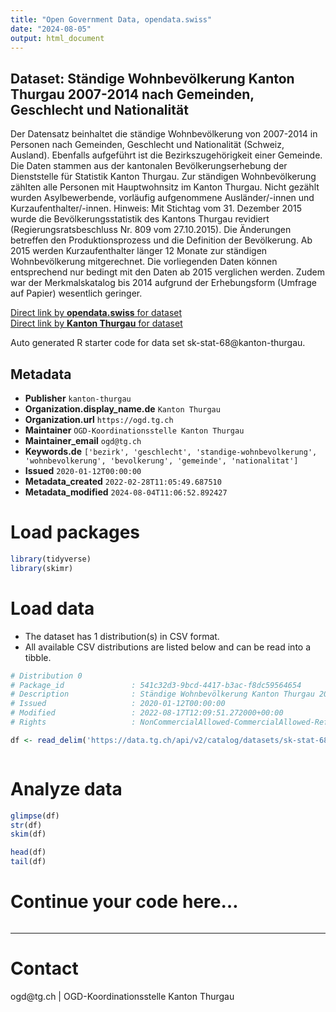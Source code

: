```yaml
---
title: "Open Government Data, opendata.swiss"
date: "2024-08-05"
output: html_document
---
```


## Dataset: Ständige Wohnbevölkerung Kanton Thurgau 2007-2014 nach Gemeinden, Geschlecht und Nationalität

Der Datensatz beinhaltet
die ständige Wohnbevölkerung von 2007-2014 in Personen nach Gemeinden, Geschlecht und Nationalität (Schweiz, Ausland). Ebenfalls aufgeführt ist die Bezirkszugehörigkeit einer Gemeinde.
Die Daten stammen aus der kantonalen Bevölkerungserhebung der Dienststelle für Statistik Kanton Thurgau.
Zur ständigen Wohnbevölkerung zählten alle Personen mit Hauptwohnsitz im Kanton Thurgau. Nicht gezählt wurden Asylbewerbende, vorläufig aufgenommene Ausländer/-innen und Kurzaufenthalter/-innen. Hinweis: Mit Stichtag vom 31. Dezember
2015 wurde die Bevölkerungsstatistik des Kantons Thurgau revidiert
(Regierungsratsbeschluss Nr. 809 vom 27.10.2015). Die Änderungen betreffen den Produktionsprozess und die Definition der Bevölkerung. Ab 2015 werden Kurzaufenthalter länger 12 Monate zur ständigen Wohnbevölkerung mitgerechnet.
Die vorliegenden Daten können entsprechend nur bedingt mit den Daten ab 2015 verglichen werden. Zudem war der Merkmalskatalog bis 2014 aufgrund der Erhebungsform (Umfrage auf Papier) wesentlich geringer.

[Direct link by **opendata.swiss** for dataset](https://opendata.swiss/de/dataset/standige-wohnbevolkerung-kanton-thurgau-2007-2014-nach-gemeinden-geschlecht-und-nationalitat)<br>
[Direct link by **Kanton Thurgau** for dataset](https://data.tg.ch/explore/dataset/sk-stat-68/)

Auto generated R starter code for data set sk-stat-68@kanton-thurgau.

## Metadata

- **Publisher** `kanton-thurgau`
- **Organization.display_name.de** `Kanton Thurgau`
- **Organization.url** `https://ogd.tg.ch`
- **Maintainer** `OGD-Koordinationsstelle Kanton Thurgau`
- **Maintainer_email** `ogd@tg.ch`
- **Keywords.de** `['bezirk', 'geschlecht', 'standige-wohnbevolkerung', 'wohnbevolkerung', 'bevolkerung', 'gemeinde', 'nationalitat']`
- **Issued** `2020-01-12T00:00:00`
- **Metadata_created** `2022-02-28T11:05:49.687510`
- **Metadata_modified** `2024-08-04T11:06:52.892427`


# Load packages

```r

library(tidyverse)
library(skimr)

```

# Load data

-   The dataset has 1 distribution(s) in CSV format.
-   All available CSV distributions are listed below and can be read into a tibble.

```r

# Distribution 0
# Package_id               : 541c32d3-9bcd-4417-b3ac-f8dc59564654
# Description              : Ständige Wohnbevölkerung Kanton Thurgau 2007-2014 nach Gemeinden, Geschlecht und Nationalität (csv)
# Issued                   : 2020-01-12T00:00:00
# Modified                 : 2022-08-17T12:09:51.272000+00:00
# Rights                   : NonCommercialAllowed-CommercialAllowed-ReferenceRequired

df <- read_delim('https://data.tg.ch/api/v2/catalog/datasets/sk-stat-68/exports/csv')



```

# Analyze data

```r

glimpse(df)
str(df)
skim(df)

head(df)
tail(df)

```

# Continue your code here...

```r

```

------------------------------------------------------------------------

# Contact

ogd@tg.ch | OGD-Koordinationsstelle Kanton Thurgau
